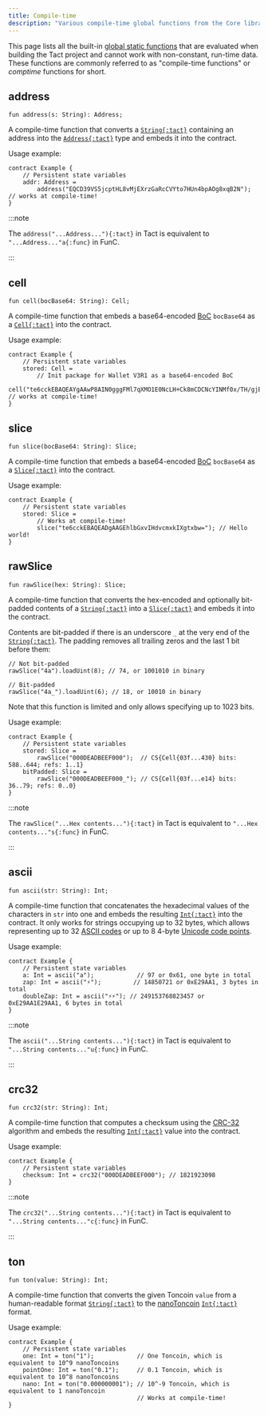 ```yaml
---
title: Compile-time
description: "Various compile-time global functions from the Core library of Tact"
---
```



This page lists all the built-in [global static functions](/book/functions#global-static-functions) that are evaluated when building the Tact project and cannot work with non-constant, run-time data. These functions are commonly referred to as "compile-time functions" or _comptime_ functions for short.

## address

```tact
fun address(s: String): Address;
```

A compile-time function that converts a [`String{:tact}`][p] containing an address into the [`Address{:tact}`][p] type and embeds it into the contract.

Usage example:

```tact
contract Example {
    // Persistent state variables
    addr: Address =
        address("EQCD39VS5jcptHL8vMjEXrzGaRcCVYto7HUn4bpAOg8xqB2N"); // works at compile-time!
}
```

:::note

  The `address("...Address..."){:tact}` in Tact is equivalent to `"...Address..."a{:func}` in FunC.

:::

## cell

```tact
fun cell(bocBase64: String): Cell;
```

A compile-time function that embeds a base64-encoded [BoC][boc] `bocBase64` as a [`Cell{:tact}`][cell] into the contract.

Usage example:

```tact
contract Example {
    // Persistent state variables
    stored: Cell =
        // Init package for Wallet V3R1 as a base64-encoded BoC
        cell("te6cckEBAQEAYgAAwP8AIN0gggFMl7qXMO1E0NcLH+Ck8mCDCNcYINMf0x/TH/gjE7vyY+1E0NMf0x/T/9FRMrryoVFEuvKiBPkBVBBV+RDyo/gAkyDXSpbTB9QC+wDo0QGkyMsfyx/L/8ntVD++buA="); // works at compile-time!
}
```

## slice

<Badge text="Available since Tact 1.5" variant="tip" size="medium"/><p/>

```tact
fun slice(bocBase64: String): Slice;
```

A compile-time function that embeds a base64-encoded [BoC][boc] `bocBase64` as a [`Slice{:tact}`][slice] into the contract.

Usage example:

```tact
contract Example {
    // Persistent state variables
    stored: Slice =
        // Works at compile-time!
        slice("te6cckEBAQEADgAAGEhlbGxvIHdvcmxkIXgtxbw="); // Hello world!
}
```

## rawSlice

<Badge text="Available since Tact 1.5" variant="tip" size="medium"/><p/>

```tact
fun rawSlice(hex: String): Slice;
```

A compile-time function that converts the hex-encoded and optionally bit-padded contents of a [`String{:tact}`][p] into a [`Slice{:tact}`][slice] and embeds it into the contract.

Contents are bit-padded if there is an underscore `_` at the very end of the [`String{:tact}`][p]. The padding removes all trailing zeros and the last $1$ bit before them:

```tact
// Not bit-padded
rawSlice("4a").loadUint(8); // 74, or 1001010 in binary

// Bit-padded
rawSlice("4a_").loadUint(6); // 18, or 10010 in binary
```

Note that this function is limited and only allows specifying up to $1023$ bits.

Usage example:

```tact
contract Example {
    // Persistent state variables
    stored: Slice =
        rawSlice("000DEADBEEF000");  // CS{Cell{03f...430} bits: 588..644; refs: 1..1}
    bitPadded: Slice =
        rawSlice("000DEADBEEF000_"); // CS{Cell{03f...e14} bits: 36..79; refs: 0..0}
}
```

:::note

  The `rawSlice("...Hex contents..."){:tact}` in Tact is equivalent to `"...Hex contents..."s{:func}` in FunC.

:::

## ascii

<Badge text="Available since Tact 1.5" variant="tip" size="medium"/><p/>

```tact
fun ascii(str: String): Int;
```

A compile-time function that concatenates the hexadecimal values of the characters in `str` into one and embeds the resulting [`Int{:tact}`][int] into the contract. It only works for strings occupying up to $32$ bytes, which allows representing up to $32$ [ASCII codes](https://en.wikipedia.org/wiki/ASCII#Control_code_chart) or up to $8$ $4$-byte [Unicode code points](https://en.wikipedia.org/wiki/List_of_Unicode_characters).

Usage example:

```tact
contract Example {
    // Persistent state variables
    a: Int = ascii("a");            // 97 or 0x61, one byte in total
    zap: Int = ascii("⚡");         // 14850721 or 0xE29AA1, 3 bytes in total
    doubleZap: Int = ascii("⚡⚡"); // 249153768823457 or 0xE29AA1E29AA1, 6 bytes in total
}
```

:::note

  The `ascii("...String contents..."){:tact}` in Tact is equivalent to `"...String contents..."u{:func}` in FunC.

:::

## crc32

<Badge text="Available since Tact 1.5" variant="tip" size="medium"/><p/>

```tact
fun crc32(str: String): Int;
```

A compile-time function that computes a checksum using the [CRC-32](https://en.wikipedia.org/wiki/Cyclic_redundancy_check) algorithm and embeds the resulting [`Int{:tact}`][int] value into the contract.

Usage example:

```tact
contract Example {
    // Persistent state variables
    checksum: Int = crc32("000DEADBEEF000"); // 1821923098
}
```

:::note

  The `crc32("...String contents..."){:tact}` in Tact is equivalent to `"...String contents..."c{:func}` in FunC.

:::

## ton

```tact
fun ton(value: String): Int;
```

A compile-time function that converts the given Toncoin `value` from a human-readable format [`String{:tact}`][p] to the [nanoToncoin](/book/integers#nanotoncoin) [`Int{:tact}`][int] format.

Usage example:

```tact
contract Example {
    // Persistent state variables
    one: Int = ton("1");            // One Toncoin, which is equivalent to 10^9 nanoToncoins
    pointOne: Int = ton("0.1");     // 0.1 Toncoin, which is equivalent to 10^8 nanoToncoins
    nano: Int = ton("0.000000001"); // 10^-9 Toncoin, which is equivalent to 1 nanoToncoin
                                    // Works at compile-time!
}
```

[p]: /book/types#primitive-types
[bool]: /book/types#booleans
[int]: /book/integers
[cell]: /book/cells#cells
[slice]: /book/cells#slices

[boc]: /book/cells#cells-boc

[crc]: https://en.wikipedia.org/wiki/Cyclic_redundancy_check
